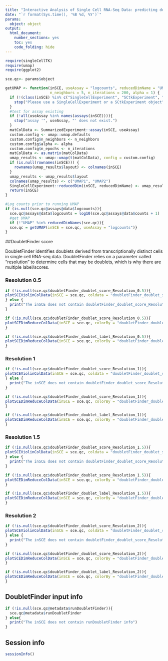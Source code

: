 ```yaml
---
title: "Interactive Analysis of Single Cell RNA-Seq Data: predicting doublets with doubletFinder"
date: "`r format(Sys.time(), '%B %d, %Y')`"
params: 
  object: object
output:
  html_document:
    number_sections: yes
    toc: yes
    code_folding: hide
---
```


```r
require(singleCellTK)
require(umap)
require(ggplot2)
```

```r
sce.qc<- params$object
```

```r
getUMAP <- function(inSCE, useAssay = "logcounts", reducedDimName = "UMAP",
                    n_neighbors = 5, n_iterations = 200, alpha = 1) {
  if (!(class(inSCE) %in% c("SingleCellExperiment", "SCtkExperiment", "SummarizedExperiment"))){
    stop("Please use a SingleCellExperiment or a SCtkExperiment object")
  }
  #test for assay existing
  if (!all(useAssay %in% names(assays(inSCE)))){
    stop("assay '", useAssay, "' does not exist.")
  }
  matColData <- SummarizedExperiment::assay(inSCE, useAssay)
  custom.config <- umap::umap.defaults
  custom.config$n_neighbors <- n_neighbors
  custom.config$alpha <- alpha
  custom.config$n_epochs <- n_iterations
  matColData <- as.matrix(matColData)
  umap_results <- umap::umap(t(matColData), config = custom.config)
  if (is.null(rownames(inSCE))) {
    rownames(umap_results$layout) <- colnames(inSCE)
  }
  umap_results <- umap_results$layout
  colnames(umap_results) <- c("UMAP1", "UMAP2")
  SingleCellExperiment::reducedDim(inSCE, reducedDimName) <- umap_results
  return(inSCE)
}
```

```r
#Log counts prior to running UMAP
if (is.null(sce.qc@assays@data$logcounts)){
  sce.qc@assays@data$logcounts = log10(sce.qc@assays@data$counts + 1)
  #get UMAP
  if (!"UMAP" %in% reducedDimNames(sce.qc)){
  sce.qc = getUMAP(inSCE = sce.qc, useAssay = "logcounts")}
}
```

##DoubletFinder score

DoubletFinder identifies doublets derived from transcriptionally distinct cells in single cell RNA-seq data. DoubletFinder relies on a parameter called "resolution" to determine cells that may be doublets, which is why there are multiple label/scores.

### Resolution 0.5

```r
if (!is.null(sce.qc$doubletFinder_doublet_score_Resolution_0.5)){
plotSCEViolinColData(inSCE = sce.qc, coldata = "doubletFinder_doublet_score_Resolution_0.5", xlab = "", ylab = "Score", title = "DoubletFinder doublet score, Resolution 0.5", dotSize = 0.5)
} else {
  print("The inSCE does not contain doubletFinder_doublet_score_Resolution_0.5")
}
```


```r
if (!is.null(sce.qc$doubletFinder_doublet_score_Resolution_0.5)){
plotSCEDimReduceColData(inSCE = sce.qc, colorBy = "doubletFinder_doublet_score_Resolution_0.5" , conditionClass = "numeric", reducedDimName = "UMAP", dotsize = 1, title = "DoubletFinder Doublet Score, Resolution 0.5", legendTitle = "Doublet Score")
}
```

```r
if (!is.null(sce.qc$doubletFinder_doublet_label_Resolution_0.5)){
plotSCEDimReduceColData(inSCE = sce.qc, colorBy = "doubletFinder_doublet_label_Resolution_0.5" , conditionClass = "factor", reducedDimName = "UMAP", dotsize = 1, title = "DoubletFinder Doublet Call, Resolution 0.5", legendTitle = "Doublet Call", labelClusters = FALSE)
}
```

### Resolution 1

```r
if (!is.null(sce.qc$doubletFinder_doublet_score_Resolution_1)){
plotSCEViolinColData(inSCE = sce.qc, coldata = "doubletFinder_doublet_score_Resolution_1", xlab = "", ylab = "Score", title = "DoubletFinder doublet score, Resolution 1", dotSize = 0.5)
} else {
  print("The inSCE does not contain doubletFinder_doublet_score_Resolution_1")
}
```


```r
if (!is.null(sce.qc$doubletFinder_doublet_score_Resolution_1)){
plotSCEDimReduceColData(inSCE = sce.qc, colorBy = "doubletFinder_doublet_score_Resolution_1" , conditionClass = "numeric", reducedDimName = "UMAP", dotsize = 1, title = "DoubletFinder Doublet Score, Resolution 1", legendTitle = "Doublet Score")
}
```

```r
if (!is.null(sce.qc$doubletFinder_doublet_label_Resolution_1)){
plotSCEDimReduceColData(inSCE = sce.qc, colorBy = "doubletFinder_doublet_label_Resolution_1" , conditionClass = "factor", reducedDimName = "UMAP", dotsize = 1, title = "DoubletFinder Doublet Call, Resolution 1", legendTitle = "Doublet Call", labelClusters = FALSE)
}
```

### Resolution 1.5

```r
if (!is.null(sce.qc$doubletFinder_doublet_score_Resolution_1.5)){
plotSCEViolinColData(inSCE = sce.qc, coldata = "doubletFinder_doublet_score_Resolution_1.5", xlab = "", ylab = "Score", title = "DoubletFinder doublet score, Resolution 1.5", dotSize = 0.5)
} else {
  print("The inSCE does not contain doubletFinder_doublet_score_Resolution_1.5")
}
```

```r
if (!is.null(sce.qc$doubletFinder_doublet_score_Resolution_1.5)){
plotSCEDimReduceColData(inSCE = sce.qc, colorBy = "doubletFinder_doublet_score_Resolution_1.5" , conditionClass = "numeric", reducedDimName = "UMAP", dotsize = 1, title = "DoubletFinder Doublet Score, Resolution 1.5", legendTitle = "Doublet Score")
}
```

```r
if (!is.null(sce.qc$doubletFinder_doublet_label_Resolution_1.5)){
plotSCEDimReduceColData(inSCE = sce.qc, colorBy = "doubletFinder_doublet_label_Resolution_1.5" , conditionClass = "factor", reducedDimName = "UMAP", dotsize = 1, title = "DoubletFinder Doublet Call, Resolution 1.5", legendTitle = "Doublet Call", labelClusters = FALSE)
}
```


### Resolution 2

```r
if (!is.null(sce.qc$doubletFinder_doublet_score_Resolution_2)){
plotSCEViolinColData(inSCE = sce.qc, coldata = "doubletFinder_doublet_score_Resolution_2", xlab = "", ylab = "Score", title = "DoubletFinder doublet score, Resolution 2", dotSize = 0.5)
} else {
  print("The inSCE does not contain doubletFinder_doublet_score_Resolution_2")
}
```

```r
if (!is.null(sce.qc$doubletFinder_doublet_score_Resolution_2)){
plotSCEDimReduceColData(inSCE = sce.qc, colorBy = "doubletFinder_doublet_score_Resolution_2" , conditionClass = "numeric", reducedDimName = "UMAP", dotsize = 1, title = "DoubletFinder Doublet Score, Resolution 2", legendTitle = "Doublet Score")
}
```

```r
if (!is.null(sce.qc$doubletFinder_doublet_label_Resolution_2)){
plotSCEDimReduceColData(inSCE = sce.qc, colorBy = "doubletFinder_doublet_label_Resolution_2" , conditionClass = "factor", reducedDimName = "UMAP", dotsize = 1, title = "DoubletFinder Doublet Call, Resolution 2", legendTitle = "Doublet Call", labelClusters = FALSE)
}
```


## DoubletFinder input info
```r
if (!is.null(sce.qc@metadata$runDoubletFinder)){
  sce.qc@metadata$runDoubletFinder
} else{
  print("The inSCE does not contain runDoubletFinder info")
}
```
## Session info
```r
sessionInfo()
```
